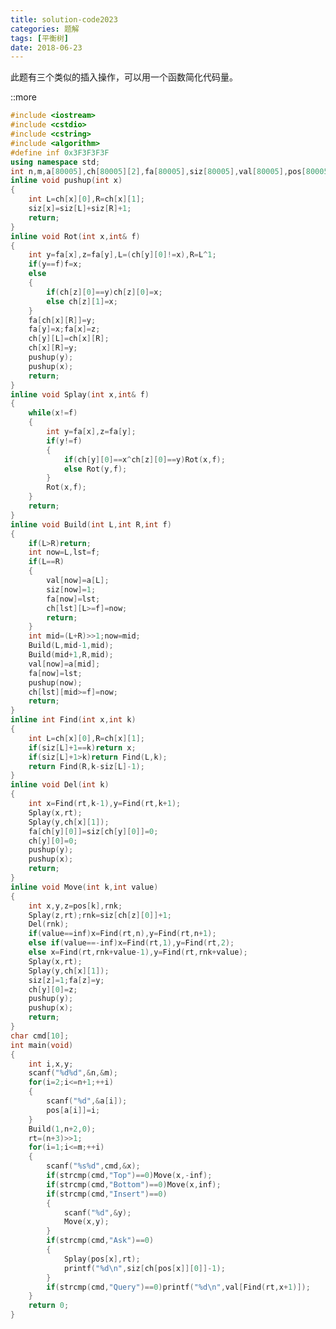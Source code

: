 ```yaml
---
title: solution-code2023
categories: 题解
tags: [平衡树]
date: 2018-06-23
---
```


此题有三个类似的插入操作，可以用一个函数简化代码量。

::more


```cpp
#include <iostream>
#include <cstdio>
#include <cstring>
#include <algorithm>
#define inf 0x3F3F3F3F
using namespace std;
int n,m,a[80005],ch[80005][2],fa[80005],siz[80005],val[80005],pos[80005],rt;
inline void pushup(int x)
{
	int L=ch[x][0],R=ch[x][1];
	siz[x]=siz[L]+siz[R]+1;
	return;
}
inline void Rot(int x,int& f)
{
	int y=fa[x],z=fa[y],L=(ch[y][0]!=x),R=L^1;
	if(y==f)f=x;
	else
	{
		if(ch[z][0]==y)ch[z][0]=x;
		else ch[z][1]=x;
	}
	fa[ch[x][R]]=y;
	fa[y]=x;fa[x]=z;
	ch[y][L]=ch[x][R];
	ch[x][R]=y;
	pushup(y);
	pushup(x);
	return;
}
inline void Splay(int x,int& f)
{
	while(x!=f)
	{
		int y=fa[x],z=fa[y];
		if(y!=f)
		{
			if(ch[y][0]==x^ch[z][0]==y)Rot(x,f);
			else Rot(y,f);
		}
		Rot(x,f);
	}
	return;
}
inline void Build(int L,int R,int f)
{
	if(L>R)return;
	int now=L,lst=f;
	if(L==R)
	{
		val[now]=a[L];
		siz[now]=1;
		fa[now]=lst;
		ch[lst][L>=f]=now;
		return;
	}
	int mid=(L+R)>>1;now=mid;
	Build(L,mid-1,mid);
	Build(mid+1,R,mid);
	val[now]=a[mid];
	fa[now]=lst;
	pushup(now);
	ch[lst][mid>=f]=now;
	return;
}
inline int Find(int x,int k)
{
	int L=ch[x][0],R=ch[x][1];
	if(siz[L]+1==k)return x;
	if(siz[L]+1>k)return Find(L,k);
	return Find(R,k-siz[L]-1);
}
inline void Del(int k)
{
	int x=Find(rt,k-1),y=Find(rt,k+1);
	Splay(x,rt);
	Splay(y,ch[x][1]);
	fa[ch[y][0]]=siz[ch[y][0]]=0;
	ch[y][0]=0;
	pushup(y);
	pushup(x);
	return;
}
inline void Move(int k,int value)
{
	int x,y,z=pos[k],rnk;
	Splay(z,rt);rnk=siz[ch[z][0]]+1;
	Del(rnk);
	if(value==inf)x=Find(rt,n),y=Find(rt,n+1);
	else if(value==-inf)x=Find(rt,1),y=Find(rt,2);
	else x=Find(rt,rnk+value-1),y=Find(rt,rnk+value);
	Splay(x,rt);
	Splay(y,ch[x][1]);
	siz[z]=1;fa[z]=y;
	ch[y][0]=z;
	pushup(y);
	pushup(x);
	return;
}
char cmd[10];
int main(void)
{
	int i,x,y;
	scanf("%d%d",&n,&m);
	for(i=2;i<=n+1;++i)
	{
		scanf("%d",&a[i]);
		pos[a[i]]=i;
	}
	Build(1,n+2,0);
	rt=(n+3)>>1;
	for(i=1;i<=m;++i)
	{
		scanf("%s%d",cmd,&x);
		if(strcmp(cmd,"Top")==0)Move(x,-inf);
		if(strcmp(cmd,"Bottom")==0)Move(x,inf);
		if(strcmp(cmd,"Insert")==0)
		{
			scanf("%d",&y);
			Move(x,y);
		}
		if(strcmp(cmd,"Ask")==0)
		{
			Splay(pos[x],rt);
			printf("%d\n",siz[ch[pos[x]][0]]-1);
		}
		if(strcmp(cmd,"Query")==0)printf("%d\n",val[Find(rt,x+1)]);
	}
	return 0;
}

```
